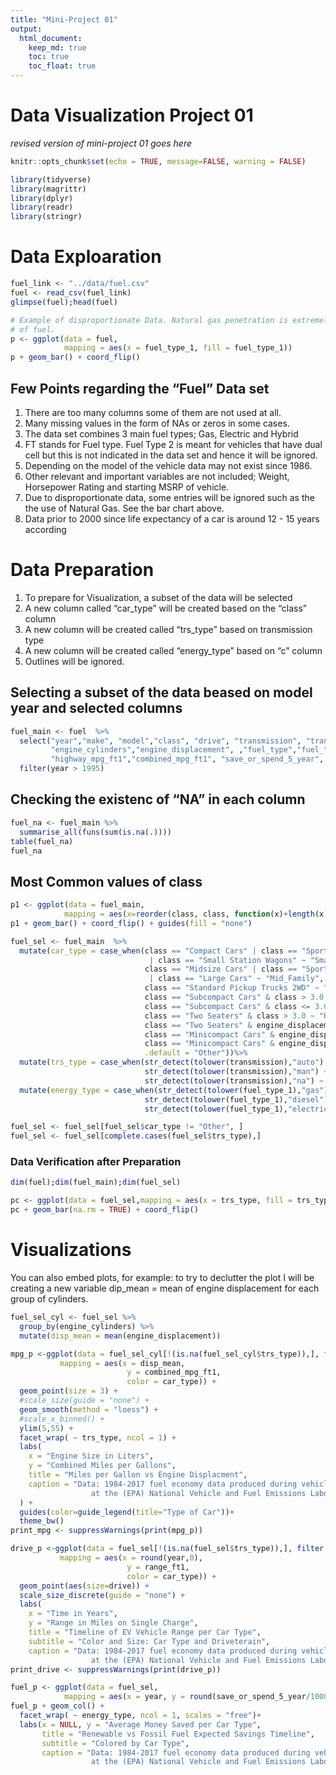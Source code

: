 ```yaml
---
title: "Mini-Project 01"
output: 
  html_document:
    keep_md: true
    toc: true
    toc_float: true
---
```


# Data Visualization Project 01

_revised version of mini-project 01 goes here_


```r
knitr::opts_chunk$set(echo = TRUE, message=FALSE, warning = FALSE)
```


```r
library(tidyverse)
library(magrittr)
library(dplyr)
library(readr)
library(stringr)
```

# Data Exploaration

```r
fuel_link <- "../data/fuel.csv"
fuel <- read_csv(fuel_link)
glimpse(fuel);head(fuel)
```


```r
# Example of disproportionate Data. Natural gas penetration is extremely low compared to other sources
# of fuel.
p <- ggplot(data = fuel,
            mapping = aes(x = fuel_type_1, fill = fuel_type_1))
p + geom_bar() + coord_flip()

```



## Few Points regarding the "Fuel" Data set
1. There are too many columns some of them are not used at all.
2. Many missing values in the form of NAs or zeros in some cases.
3. The data set combines 3 main fuel types; Gas, Electric and Hybrid
4. FT stands for Fuel type. Fuel Type 2 is meant for vehicles that have dual cell but this is not
   indicated in the data set and hence it will be ignored.
5. Depending on the model of the vehicle data may not exist since 1986.
6. Other relevant and important variables are not included; Weight, Horsepower Rating and starting MSRP of 
   vehicle.
7. Due to disproportionate data, some entries will be ignored such as the the use of Natural Gas. See the      bar chart above.
8. Data prior to 2000 since life expectancy of a car is around 12 - 15 years according 


# Data Preparation
1. To prepare for Visualization, a subset of the data will be selected 
2. A new column called "car_type" will be created based on the "class" column
3. A new column will be created called "trs_type" based on transmission type
4. A new column will be created called "energy_type" based on "c" column
5. Outlines will be ignored.



## Selecting a subset of the data beased on model year and selected columns
```r
fuel_main <- fuel  %>% 
  select("year","make", "model","class", "drive", "transmission", "transmission_type",
         "engine_cylinders","engine_displacement", ,"fuel_type","fuel_type_1","city_mpg_ft1",
         "highway_mpg_ft1","combined_mpg_ft1", "save_or_spend_5_year", "range_ft1") %>%
  filter(year > 1995)

```



## Checking the existenc of "NA" in each column
```r
fuel_na <- fuel_main %>%
  summarise_all(funs(sum(is.na(.))))
table(fuel_na)
fuel_na
```

## Most Common values of class
```r
p1 <- ggplot(data = fuel_main,
            mapping = aes(x=reorder(class, class, function(x)+length(x)), fill = class))
p1 + geom_bar() + coord_flip() + guides(fill = "none")

```



```r
fuel_sel <- fuel_main  %>%
  mutate(car_type = case_when(class == "Compact Cars" | class == "Sport Utility Vehicle - 2WD"
                               | class == "Small Station Wagons" ~ "Small_Family",
                              class == "Midsize Cars" | class == "Sport Utility Vehicle - 4WD"
                               | class == "Large Cars" ~ "Mid_Family",
                              class == "Standard Pickup Trucks 2WD" ~ "Work",
                              class == "Subcompact Cars" & class > 3.0 ~ "High_PRF",
                              class == "Subcompact Cars" & class <= 3.0 ~ "Small_Family",
                              class == "Two Seaters" & class > 3.0 ~ "High_PRF",
                              class == "Two Seaters" & engine_displacement <= 3.0 ~ "Small_Family",
                              class == "Minicompact Cars" & engine_displacement > 3.0 ~ "High_PRF",
                              class == "Minicompact Cars" & engine_displacement <= 3.0 ~ "Small_Family",
                              .default = "Other"))%>%
  mutate(trs_type = case_when(str_detect(tolower(transmission),"auto") ~ "Automatic",
                              str_detect(tolower(transmission),"man") ~ "Manual",
                              str_detect(tolower(transmission),"na") ~ "Automatic")) %>%
  mutate(energy_type = case_when(str_detect(tolower(fuel_type_1),"gas") ~ "Fossil",
                              str_detect(tolower(fuel_type_1),"diesel") ~ "Fossil",
                              str_detect(tolower(fuel_type_1),"electricity") ~ "Renewable"))

```


```r
fuel_sel <- fuel_sel[fuel_sel$car_type != "Other", ]
fuel_sel <- fuel_sel[complete.cases(fuel_sel$trs_type),]
```

### Data Verification after Preparation

```r
dim(fuel);dim(fuel_main);dim(fuel_sel)
```


```r
pc <- ggplot(data = fuel_sel,mapping = aes(x = trs_type, fill = trs_type))
pc + geom_bar(na.rm = TRUE) + coord_flip()

```


# Visualizations

You can also embed plots, for example:
to try to declutter the plot I will be creating a new variable dip_mean = mean of engine displacement for each group of cylinders.

```r
fuel_sel_cyl <- fuel_sel %>%
  group_by(engine_cylinders) %>%
  mutate(disp_mean = mean(engine_displacement))
```


```r
       
mpg_p <-ggplot(data = fuel_sel_cyl[!(is.na(fuel_sel_cyl$trs_type)),], filter (fuel_sel_cyl,energy_type %in% c("Fossil")),
           mapping = aes(x = disp_mean,
                          y = combined_mpg_ft1,
                          color = car_type)) + 
  geom_point(size = 3) +
  #scale_size(guide = "none") +
  geom_smooth(method = "loess") +
  #scale_x_binned() +
  ylim(5,55) + 
  facet_wrap( ~ trs_type, ncol = 1) +
  labs(
    x = "Engine Size in Liters",
    y = "Combined Miles per Gallons",
    title = "Miles per Gallon vs Engine Displacment",
    caption = "Data: 1984-2017 fuel economy data produced during vehicle testing
                  at the (EPA) National Vehicle and Fuel Emissions Laboratory."
  ) + 
  guides(color=guide_legend(title="Type of Car"))+ 
  theme_bw()
print_mpg <- suppressWarnings(print(mpg_p))
```



```r
drive_p <-ggplot(data = fuel_sel[!(is.na(fuel_sel$trs_type)),], filter (fuel_sel,energy_type %in% c("electricity")),
           mapping = aes(x = round(year,0),
                          y = range_ft1,
                          color = car_type)) + 
  geom_point(aes(size=drive)) +
  scale_size_discrete(guide = "none") +
  labs(
    x = "Time in Years",
    y = "Range in Miles on Single Charge",
    title = "Timeline of EV Vehicle Range per Car Type",
    subtitle = "Color and Size: Car Type and Driveterain",
    caption = "Data: 1984-2017 fuel economy data produced during vehicle testing
                  at the (EPA) National Vehicle and Fuel Emissions Laboratory.")
print_drive <- suppressWarnings(print(drive_p))


```


```r

fuel_p <- ggplot(data = fuel_sel,
            mapping = aes(x = year, y = round(save_or_spend_5_year/1000,0), fill = car_type))
fuel_p + geom_col() + 
  facet_wrap( ~ energy_type, ncol = 1, scales = "free")+
  labs(x = NULL, y = "Average Money Saved per Car Type",
       title = "Renewable vs Fossil Fuel Expected Savings Timeline",
       subtitle = "Colored by Car Type",
       caption = "Data: 1984-2017 fuel economy data produced during vehicle testing
                  at the (EPA) National Vehicle and Fuel Emissions Laboratory.")
```



